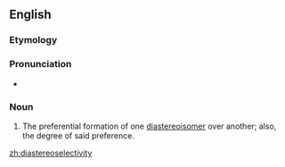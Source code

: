 ==English==
===Etymology===

{{prefix|dia|stereoselectivity|lang=en}}

===Pronunciation===
* {{IPA|/ˌdaɪəstɛəɹioʊsəlɛkˈtɪvɪti/|lang=en}}

===Noun===
{{en-noun|diastereoselectivities}}

# {{context|organic chemistry|lang=en}} The preferential formation of one [[diastereoisomer]] over another; also, the degree of said preference.

[[zh:diastereoselectivity]]
